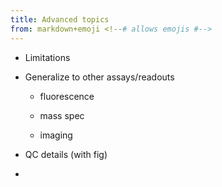 ```yaml
---
title: Advanced topics
from: markdown+emoji <!--# allows emojis #-->
---
```


-   Limitations

-   Generalize to other assays/readouts

    -   fluorescence

    -   mass spec

    -   imaging

-   QC details (with fig)

-   
